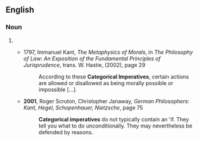 ==English==

===Noun===
{{head|en|noun form}}
# {{plural of|en|categorical imperative}}
#* {{rfdate|en|date and author of translation}} 1797, Immanuel Kant, ''The Metaphysics of Morals'', in ''The Philosophy of Law: An Exposition of the Fundamental Principles of Jurisprudence'', trans. W. Hastie, (2002), page 29
#*: According to these '''Categorical Imperatives''', certain actions are allowed or disallowed as being morally possible or impossible […].
#* '''2001''', Roger Scruton, Christopher Janaway, ''German Philosophers: Kant, Hegel, Schopenhauer, Nietzsche'', page 75
#*: '''Categorical imperatives''' do not typically contain an 'if. They tell you what to do unconditionally. They may nevertheless be defended by reasons.